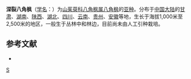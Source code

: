 {{Infraspeciesbox
| name = 深裂八角枫
| status = 
| status_system = 
| image =
| genus = Alangium
| species link = 八角枫
| species = chinense
| subspecies = triangulare
| authority = (Wanger.) Fang
}}

'''深裂八角枫'''（[[学名|学名]]：{{lang|la|''Alangium chinense'' subsp. ''triangulare''}}）为[[山茱萸科|山茱萸科]][[八角枫属|八角枫属]][[八角枫|八角枫]]的[[亚种|亚种]]。分布于[[中国大陆|中国大陆]]的[[甘肃|甘肃]]、[[湖南|湖南]]、[[陕西|陕西]]、[[湖北|湖北]]、[[四川|四川]]、[[云南|云南]]、[[贵州|贵州]]、[[安徽|安徽]]等地，生长于海拔1,000米至2,500米的地区，一般生于丛林中和林边，目前尚未由人工引种栽培。

== 参考文献 ==
<div class="references-small">
* {{cite web| url =http://www.bioinfo.cn/db05/KmzwSpecies.php?action=view&id=29455| title =深裂八角枫（亚种）| work =《中国高等植物数据库全库》| publisher =中国科学院微生物研究所| author =昆明植物研究所| accessdate =2009-02-26| deadurl =yes| archiveurl =https://web.archive.org/web/20160305035314/http://www.bioinfo.cn/db05/KmzwSpecies.php?action=view&id=29455| archivedate =2016-03-05}}
</div>
{{Taxonbar}}

[[Category:八角枫属|S]]